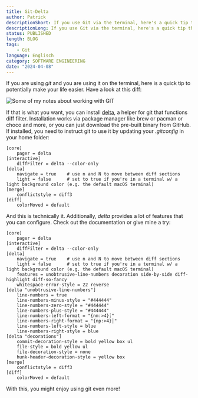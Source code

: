 ```yaml
---
title: Git-Delta
author: Patrick
descriptionShort: If you use Git via the terminal, here's a quick tip that might make your workflow easier.
descriptionLong: If you use Git via the terminal, here's a quick tip that might make your workflow easier.
status: PUBLISHED
length: BLOG
tags:
    - Git
language: Englisch
category: SOFTWARE ENGINEERING
date: "2024-04-08"
---
```


If you are using _git_ and you are using it on the terminal, here is a quick tip to potentially make your life easier. Have a look at this diff:

![Some of my notes about working with GIT](/images/gnu-parallel-delta.webp)

If that is what you want, you can install [delta](https://dandavison.github.io/delta/side-by-side-view.html), a helper for git that functions diff filter. Installation works via package manager like brew or pacman or choco and more, or you can just download the pre-built binary from GitHub. If installed, you need to instruct git to use it by updating your _.gitconfig_ in your home folder:

```
[core]
    pager = delta
[interactive]
    diffFilter = delta --color-only
[delta]
    navigate = true    # use n and N to move between diff sections
    light = false      # set to true if you're in a terminal w/ a light background color (e.g. the default macOS terminal)
[merge]
    conflictstyle = diff3
[diff]
    colorMoved = default
```

And this is technically it. Additionally, _delta_ provides a lot of features that you can configure. Check out the documentation or give mine a try:

```
[core]
    pager = delta
[interactive]
    diffFilter = delta --color-only
[delta]
    navigate = true    # use n and N to move between diff sections
    light = false      # set to true if you're in a terminal w/ a light background color (e.g. the default macOS terminal)
    features = unobtrusive-line-numbers decoration side-by-side diff-highlight diff-so-fancy
    whitespace-error-style = 22 reverse
[delta "unobtrusive-line-numbers"]
    line-numbers = true
    line-numbers-minus-style = "#444444"
    line-numbers-zero-style = "#444444"
    line-numbers-plus-style = "#444444"
    line-numbers-left-format = "{nm:>4}┊"
    line-numbers-right-format = "{np:>4}│"
    line-numbers-left-style = blue
    line-numbers-right-style = blue
[delta "decorations"]
    commit-decoration-style = bold yellow box ul
    file-style = bold yellow ul
    file-decoration-style = none
    hunk-header-decoration-style = yellow box
[merge]
    conflictstyle = diff3
[diff]
    colorMoved = default
```

With this, you might enjoy using git even more!
